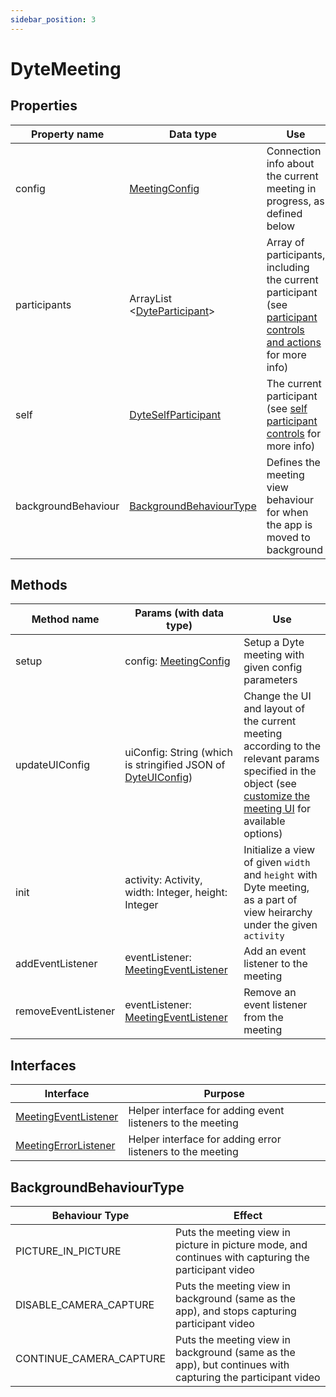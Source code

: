 ```yaml
---
sidebar_position: 3
---
```


# DyteMeeting

## Properties

| Property name       | Data type                                           | Use                                                                                                                                                                                  |
| ------------------- | --------------------------------------------------- | ------------------------------------------------------------------------------------------------------------------------------------------------------------------------------------ |
| config              | [MeetingConfig](./connection-config)                | Connection info about the current meeting in progress, as defined below                                                                                                              |
| participants        | ArrayList <[DyteParticipant](./participant)>        | Array of participants, including the current participant (see [participant controls and actions](./../advanced-usage#controlling-individual-participants-and-actions) for more info) |
| self                | [DyteSelfParticipant](./self-participant)           | The current participant (see [self participant controls](./../advanced-usage#replace-the-meeting-control-buttons-with-your-own-buttons) for more info)                               |
| backgroundBehaviour | [BackgroundBehaviourType](./background-behaviour) | Defines the meeting view behaviour for when the app is moved to background                                                                                                           |

## Methods

| Method name         | Params (with data type)                                                          | Use                                                                                                                                                                                        |
| ------------------- | -------------------------------------------------------------------------------- | ------------------------------------------------------------------------------------------------------------------------------------------------------------------------------------------ |
| setup               | config: [MeetingConfig](./connection-config)                                     | Setup a Dyte meeting with given config parameters                                                                                                                                          |
| updateUIConfig      | uiConfig: String (which is stringified JSON of [DyteUIConfig](./dyte-ui-config)) | Change the UI and layout of the current meeting according to the relevant params specified in the object (see [customize the meeting UI](./../customize-meeting-ui) for available options) |
| init                | activity: Activity, width: Integer, height: Integer                              | Initialize a view of given `width` and `height` with Dyte meeting, as a part of view heirarchy under the given `activity`                                                                  |
| addEventListener    | eventListener: [MeetingEventListener](./dyte-meeting-events)                     | Add an event listener to the meeting                                                                                                                                                       |
| removeEventListener | eventListener: [MeetingEventListener](./dyte-meeting-events)                     | Remove an event listener from the meeting                                                                                                                                                  |

## Interfaces

| Interface                                     | Purpose                                                    |
| --------------------------------------------- | ---------------------------------------------------------- |
| [MeetingEventListener](./dyte-meeting-events) | Helper interface for adding event listeners to the meeting |
| [MeetingErrorListener](./dyte-errors)         | Helper interface for adding error listeners to the meeting |

## BackgroundBehaviourType

| Behaviour Type          | Effect                                                                                                    |
| ----------------------- | --------------------------------------------------------------------------------------------------------- |
| PICTURE_IN_PICTURE      | Puts the meeting view in picture in picture mode, and continues with capturing the participant video      |
| DISABLE_CAMERA_CAPTURE  | Puts the meeting view in background (same as the app), and stops capturing participant video              |
| CONTINUE_CAMERA_CAPTURE | Puts the meeting view in background (same as the app), but continues with capturing the participant video |
